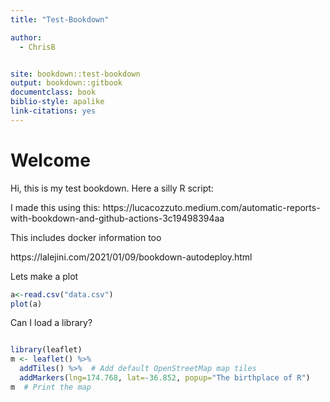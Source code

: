 ```yaml
---
title: "Test-Bookdown"

author:
  - ChrisB


site: bookdown::test-bookdown
output: bookdown::gitbook
documentclass: book
biblio-style: apalike
link-citations: yes
---
```



# Welcome
Hi, this is my test bookdown. Here a silly R script:


I made this using this: https://lucacozzuto.medium.com/automatic-reports-with-bookdown-and-github-actions-3c19498394aa 


This includes docker information too

https://lalejini.com/2021/01/09/bookdown-autodeploy.html

Lets make a plot
```r
a<-read.csv("data.csv")
plot(a)
```



Can I load a library?

```r


```

```r
library(leaflet)
m <- leaflet() %>%
  addTiles() %>%  # Add default OpenStreetMap map tiles
  addMarkers(lng=174.768, lat=-36.852, popup="The birthplace of R")
m  # Print the map
```




